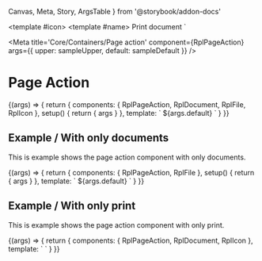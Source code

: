   Canvas,
  Meta,
  Story,
  ArgsTable
} from '@storybook/addon-docs'

  <template #icon>
    <RplIcon name="icon-print-lined" size="l" colour="default" />
  </template>
  <template #name>
    Print document
  </template>
</RplDocument>`


<Meta
  title='Core/Containers/Page action'
  component={RplPageAction}
  args={{
    upper: sampleUpper,
    default: sampleDefault
  }}
/>

# Page Action

<ArgsTable of={RplPageAction} />

<Canvas>
  <Story
    name='Default'
    play={a11yStoryCheck}
    args={{
      name: 'The document title',
      url: 'https://vic.gov.au/',
      size: '1.5mb',
      extension: 'pdf'
    }}
  >
    {(args) => {
      return {
        components: { RplPageAction, RplDocument, RplFile, RplIcon },
        setup() {
          return { args }
        },
        template: `
          <RplPageAction>
            <template #upper>
              ${args.upper}
            </template>
            ${args.default}
          </RplPageAction>
        `
      }
    }}
  </Story>
</Canvas>

## Example / With only documents

This is example shows the page action component with only documents.

<Canvas>
  <Story
    name='Only Documents'
    play={a11yStoryCheck}
    args={{
      name: 'Another document title',
      url: 'https://vic.gov.au/',
      size: '0.5mb',
      extension: 'csv'
    }}
  >
    {(args) => {
      return {
        components: { RplPageAction, RplFile },
        setup() {
          return { args }
        },
        template: `
          <RplPageAction>
            ${args.default}
          </RplPageAction>
        `
      }
    }}
  </Story>
</Canvas>

## Example / With only print

This is example shows the page action component with only print.

<Canvas>
  <Story
    name='Only Print'
    play={a11yStoryCheck}
  >
  {(args) => {
    return {
        components: { RplPageAction, RplDocument, RplIcon },
        template: `
          <RplPageAction>
            <template #upper>
              ${args.upper}
            </template>
          </RplPageAction>
        `
      }
    }}
  </Story>
</Canvas>
